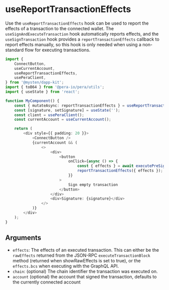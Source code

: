 
# useReportTransactionEffects

Use the `useReportTransactionEffects` hook can be used to report the effects of a transaction to the
connected wallet. The `useSignAndExecuteTransaction` hook automatically reports effects, and the
`useSignTransaction` hook provides a `reportTransactionEffects` callback to report effects manually,
so this hook is only needed when using a non-standard flow for executing transactions.

```ts
import {
	ConnectButton,
	useCurrentAccount,
	useReportTransactionEffects,
	usePeraClient,
} from '@mysten/dapp-kit';
import { toB64 } from '@pera-io/pera/utils';
import { useState } from 'react';

function MyComponent() {
	const { mutateAsync: reportTransactionEffects } = useReportTransactionEffects();
	const [signature, setSignature] = useState('');
	const client = usePeraClient();
	const currentAccount = useCurrentAccount();

	return (
		<div style={{ padding: 20 }}>
			<ConnectButton />
			{currentAccount && (
				<>
					<div>
						<button
							onClick={async () => {
								const { effects } = await executePreSignedTransaction();
								reportTransactionEffects({ effects });
							}}
						>
							Sign empty transaction
						</button>
					</div>
					<div>Signature: {signature}</div>
				</>
			)}
		</div>
	);
}
```

## Arguments

- `effects`: The effects of an executed transaction. This can either be the `rawEffects` returned
  from the JSON-RPC `executeTransactionBlock` method (returned when showRawEffects is set to true),
  or the `effects.bcs` when executing with the GraphQL API.
- `chain`: (optional) The chain identifier the transaction was executed on.
- `account` (optional) the account that signed the transaction, defaults to the currently connected
  account
